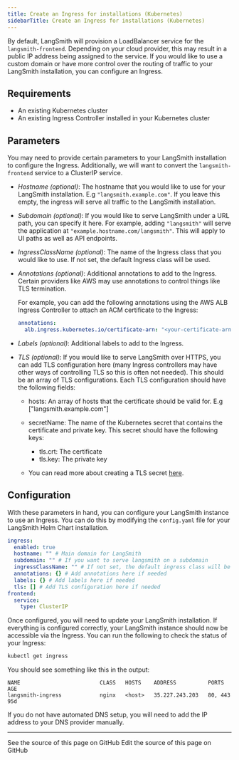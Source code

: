 ```yaml
---
title: Create an Ingress for installations (Kubernetes)
sidebarTitle: Create an Ingress for installations (Kubernetes)
---
```


By default, LangSmith will provision a LoadBalancer service for the `langsmith-frontend`. Depending on your cloud provider, this may result in a public IP address being assigned to the service. If you would like to use a custom domain or have more control over the routing of traffic to your LangSmith installation, you can configure an Ingress.

## Requirements

* An existing Kubernetes cluster
* An existing Ingress Controller installed in your Kubernetes cluster

## Parameters

You may need to provide certain parameters to your LangSmith installation to configure the Ingress. Additionally, we will want to convert the `langsmith-frontend` service to a ClusterIP service.

* *Hostname (optional)*: The hostname that you would like to use for your LangSmith installation. E.g `"langsmith.example.com"`. If you leave this empty, the ingress will serve all traffic to the LangSmith installation.

* *Subdomain (optional)*: If you would like to serve LangSmith under a URL path, you can specify it here. For example, adding `"langsmith"` will serve the application at `"example.hostname.com/langsmith"`. This will apply to UI paths as well as API endpoints.

* *IngressClassName (optional)*: The name of the Ingress class that you would like to use. If not set, the default Ingress class will be used.

* *Annotations (optional)*: Additional annotations to add to the Ingress. Certain providers like AWS may use annotations to control things like TLS termination.

  For example, you can add the following annotations using the AWS ALB Ingress Controller to attach an ACM certificate to the Ingress:

  ```yaml
  annotations:
    alb.ingress.kubernetes.io/certificate-arn: "<your-certificate-arn>"
  ```

* *Labels (optional)*: Additional labels to add to the Ingress.

* *TLS (optional)*: If you would like to serve LangSmith over HTTPS, you can add TLS configuration here (many Ingress controllers may have other ways of controlling TLS so this is often not needed). This should be an array of TLS configurations. Each TLS configuration should have the following fields:

  * hosts: An array of hosts that the certificate should be valid for. E.g \["langsmith.example.com"]

  * secretName: The name of the Kubernetes secret that contains the certificate and private key. This secret should have the following keys:

    * tls.crt: The certificate
    * tls.key: The private key

  * You can read more about creating a TLS secret [here](https://kubernetes.io/do/langsmith/observability-concepts/services-networking/ingress/#tls).

## Configuration

With these parameters in hand, you can configure your LangSmith instance to use an Ingress. You can do this by modifying the `config.yaml` file for your LangSmith Helm Chart installation.

```yaml
ingress:
  enabled: true
  hostname: "" # Main domain for LangSmith
  subdomain: "" # If you want to serve langsmith on a subdomain
  ingressClassName: "" # If not set, the default ingress class will be used
  annotations: {} # Add annotations here if needed
  labels: {} # Add labels here if needed
  tls: [] # Add TLS configuration here if needed
frontend:
  service:
    type: ClusterIP
```

Once configured, you will need to update your LangSmith installation. If everything is configured correctly, your LangSmith instance should now be accessible via the Ingress. You can run the following to check the status of your Ingress:

```bash
kubectl get ingress
```

You should see something like this in the output:

```
NAME                         CLASS   HOSTS    ADDRESS          PORTS     AGE
langsmith-ingress            nginx   <host>   35.227.243.203   80, 443   95d
```

<Warning>
If you do not have automated DNS setup, you will need to add the IP address to your DNS provider manually.
</Warning>

---

<CardGroup cols={2}>
  <Card title="View Source" icon="eye" href="https://github.com/langchain-ai/docs/blob/main/src/langsmith/self-host-ingress.mdx">
    See the source of this page on GitHub
  </Card>
  <Card title="Edit Source" icon="pen-to-square" href="https://github.com/langchain-ai/docs/edit/main/src/langsmith/self-host-ingress.mdx">
    Edit the source of this page on GitHub
  </Card>
</CardGroup>
